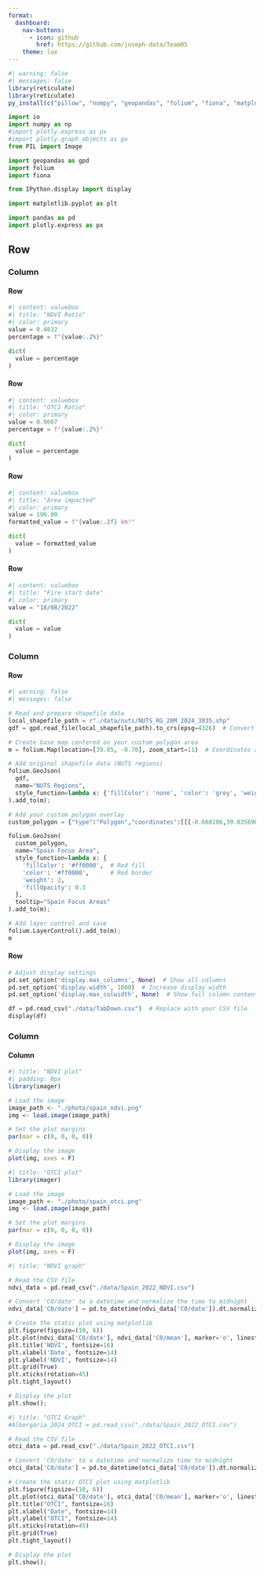 ```yaml
---
format:
  dashboard:
    nav-buttons:
      - icon: github
        href: https://github.com/joseph-data/Team05
    theme: lux
---
```

```r
#| warning: false
#| messages: false
library(reticulate)
library(reticulate)
py_install(c("pillow", "numpy", "geopandas", "folium", "fiona", "matplotlib", "pandas", "plotly", "ipython"), pip = TRUE)


```

```python
import io
import numpy as np
#import plotly.express as px
#import plotly.graph_objects as go
from PIL import Image

import geopandas as gpd
import folium
import fiona

from IPython.display import display

import matplotlib.pyplot as plt

import pandas as pd
import plotly.express as px
```

## Row

### Column {width="10%"}

#### Row

```python
#| content: valuebox
#| title: "NDVI Ratio"
#| color: primary
value = 0.4832
percentage = f"{value:.2%}"

dict(
  value = percentage
)
```

#### Row

```python
#| content: valuebox
#| title: "OTCI Ratio"
#| color: primary
value = 0.9667
percentage = f"{value:.2%}"

dict(
  value = percentage
)
```

#### Row

```python
#| content: valuebox
#| title: "Area impacted"
#| color: primary
value = 196.00
formatted_value = f"{value:.2f} km²" 

dict(
  value = formatted_value
)
```

#### Row

```python
#| content: valuebox
#| title: "Fire start date"
#| color: primary
value = "18/08/2022"

dict(
  value = value
)
```

### Column

#### Row {height="80%"}

```python

#| warning: false
#| messages: false

# Read and prepare shapefile data
local_shapefile_path = r"./data/nuts/NUTS_RG_20M_2024_3035.shp"
gdf = gpd.read_file(local_shapefile_path).to_crs(epsg=4326)  # Convert to WGS84

# Create base map centered on your custom polygon area
m = folium.Map(location=[39.85, -0.70], zoom_start=11)  # Coordinates approximate to your polygon

# Add original shapefile data (NUTS regions)
folium.GeoJson(
  gdf,
  name="NUTS Regions",
  style_function=lambda x: {'fillColor': 'none', 'color': 'grey', 'weight': 0.5}
).add_to(m);

# Add your custom polygon overlay
custom_polygon = {"type":"Polygon","coordinates":[[[-0.668106,39.835696],[-0.65403,39.812228],[-0.627594,39.791391],[-0.615578,39.801151],[-0.609398,39.82304],[-0.619011,39.828577],[-0.615234,39.841232],[-0.603561,39.852566],[-0.622444,39.863635],[-0.635834,39.863635],[-0.650253,39.877073],[-0.639954,39.881816],[-0.667076,39.89367],[-0.654716,39.904732],[-0.635147,39.896831],[-0.620728,39.913423],[-0.627594,39.930801],[-0.64579,39.960807],[-0.673943,39.967385],[-0.698318,39.958965],[-0.739517,39.968701],[-0.74913,39.958965],[-0.736427,39.947121],[-0.761147,39.939488],[-0.786552,39.940804],[-0.801659,39.898411],[-0.797195,39.883396],[-0.808525,39.872858],[-0.776596,39.847031],[-0.749817,39.859418],[-0.733681,39.859155],[-0.734024,39.834641],[-0.716171,39.806954],[-0.708618,39.819085],[-0.709648,39.826995],[-0.697632,39.842022],[-0.685616,39.834114],[-0.668106,39.835696]]]}

folium.GeoJson(
  custom_polygon,
  name="Spain Focus Area",
  style_function=lambda x: {
    'fillColor': '#ff0000',  # Red fill
    'color': '#ff0000',      # Red border
    'weight': 2,
    'fillOpacity': 0.3
  },
  tooltip="Spain Focus Areas"
).add_to(m);

# Add layer control and save
folium.LayerControl().add_to(m);
m
```

#### Row

```python

# Adjust display settings
pd.set_option('display.max_columns', None)  # Show all columns
pd.set_option('display.width', 1000)  # Increase display width
pd.set_option('display.max_colwidth', None)  # Show full column content

df = pd.read_csv("./data/TabDown.csv")  # Replace with your CSV file
display(df)

```

### Column

#### Column {.tabset}

```r
#| title: "NDVI plot"
#| padding: 0px
library(imager)

# Load the image
image_path <- "./photo/spain_ndvi.png"
img <- load.image(image_path)

# Set the plot margins
par(mar = c(0, 0, 0, 0))

# Display the image
plot(img, axes = F)
```

```r
#| title: "OTCI plot"
library(imager)

# Load the image
image_path <- "./photo/spain_otci.png"
img <- load.image(image_path)

# Set the plot margins
par(mar = c(0, 0, 0, 0))

# Display the image
plot(img, axes = F)
```

```python
#| title: "NDVI graph"

# Read the CSV file
ndvi_data = pd.read_csv("./data/Spain_2022_NDVI.csv")

# Convert 'C0/date' to a datetime and normalize the time to midnight
ndvi_data['C0/date'] = pd.to_datetime(ndvi_data['C0/date']).dt.normalize()

# Create the static plot using matplotlib
plt.figure(figsize=(10, 6))
plt.plot(ndvi_data['C0/date'], ndvi_data['C0/mean'], marker='o', linestyle='-', color='blue')
plt.title('NDVI', fontsize=16)
plt.xlabel('Date', fontsize=14)
plt.ylabel('NDVI', fontsize=14)
plt.grid(True)
plt.xticks(rotation=45)
plt.tight_layout()

# Display the plot
plt.show();
```

```python
#| title: "OTCI Graph"
#Albergaria_2024_OTCI = pd.read_csv("./data/Spain_2022_OTCI.csv")

# Read the CSV file
otci_data = pd.read_csv("./data/Spain_2022_OTCI.csv")

# Convert 'C0/date' to a datetime and normalize time to midnight
otci_data['C0/date'] = pd.to_datetime(otci_data['C0/date']).dt.normalize()

# Create the static OTCI plot using matplotlib
plt.figure(figsize=(10, 6))
plt.plot(otci_data['C0/date'], otci_data['C0/mean'], marker='o', linestyle='-', color='green')
plt.title("OTCI", fontsize=16)
plt.xlabel("Date", fontsize=14)
plt.ylabel("OTCI", fontsize=14)
plt.xticks(rotation=45)
plt.grid(True)
plt.tight_layout()

# Display the plot
plt.show();

```
